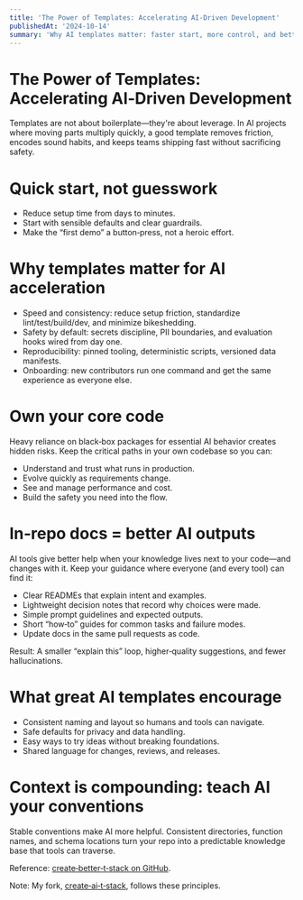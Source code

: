 ```yaml
---
title: 'The Power of Templates: Accelerating AI‑Driven Development'
publishedAt: '2024-10-14'
summary: 'Why AI templates matter: faster start, more control, and better AI outputs through clear, in‑repo context.'
---
```


# The Power of Templates: Accelerating AI‑Driven Development

Templates are not about boilerplate—they're about leverage. In AI projects where moving parts multiply quickly, a good template removes friction, encodes sound habits, and keeps teams shipping fast without sacrificing safety.


# Quick start, not guesswork

- Reduce setup time from days to minutes.
- Start with sensible defaults and clear guardrails.
- Make the “first demo” a button‑press, not a heroic effort.


# Why templates matter for AI acceleration

- Speed and consistency: reduce setup friction, standardize lint/test/build/dev, and minimize bikeshedding.
- Safety by default: secrets discipline, PII boundaries, and evaluation hooks wired from day one.
- Reproducibility: pinned tooling, deterministic scripts, versioned data manifests.
- Onboarding: new contributors run one command and get the same experience as everyone else.


# Own your core code

Heavy reliance on black‑box packages for essential AI behavior creates hidden risks. Keep the critical paths in your own codebase so you can:

- Understand and trust what runs in production.
- Evolve quickly as requirements change.
- See and manage performance and cost.
- Build the safety you need into the flow.


# In‑repo docs = better AI outputs

AI tools give better help when your knowledge lives next to your code—and changes with it. Keep your guidance where everyone (and every tool) can find it:

- Clear READMEs that explain intent and examples.
- Lightweight decision notes that record why choices were made.
- Simple prompt guidelines and expected outputs.
- Short “how‑to” guides for common tasks and failure modes.
- Update docs in the same pull requests as code.

Result: A smaller “explain this” loop, higher‑quality suggestions, and fewer hallucinations.


# What great AI templates encourage

- Consistent naming and layout so humans and tools can navigate.
- Safe defaults for privacy and data handling.
- Easy ways to try ideas without breaking foundations.
- Shared language for changes, reviews, and releases.


# Context is compounding: teach AI your conventions

Stable conventions make AI more helpful. Consistent directories, function names, and schema locations turn your repo into a predictable knowledge base that tools can traverse.


Reference: <a href="https://github.com/AmanVarshney01/create-better-t-stack" target="_blank" rel="noopener noreferrer">create‑better‑t‑stack on GitHub</a>.


Note: My fork, <a href="https://github.com/yamz8/create-ai-t-stack" target="_blank" rel="noopener noreferrer">create‑ai‑t‑stack</a>, follows these principles.


